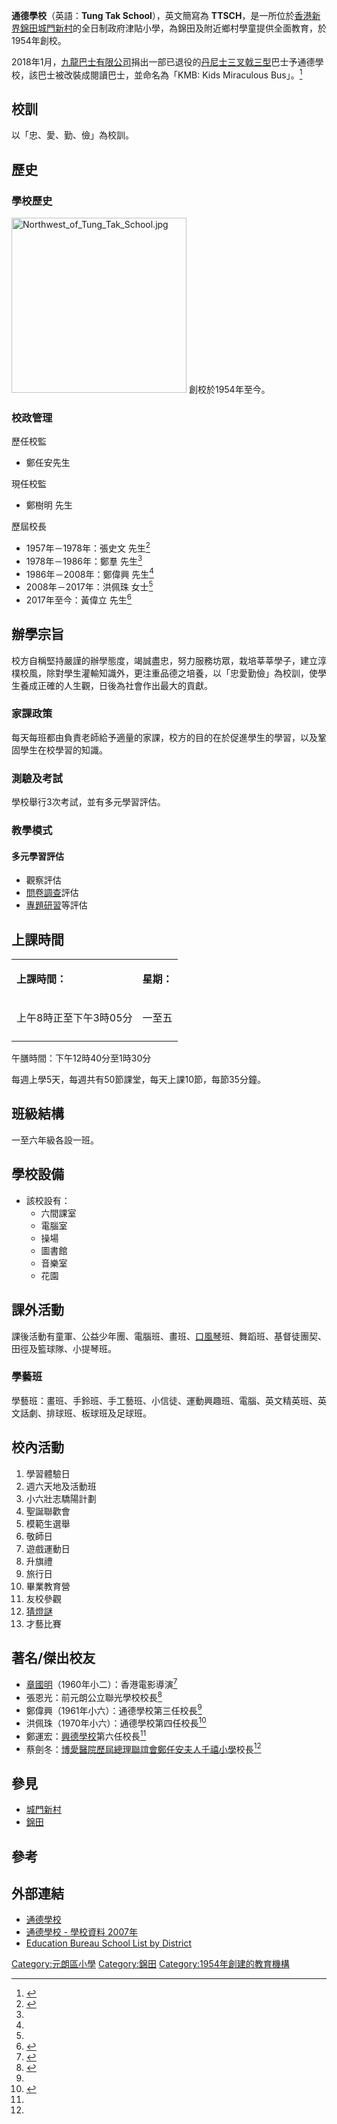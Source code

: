 {{Infobox_School 
| name = 通德學校
| other_name = {{lang|en|Tung Tak School}}
| image = [[File:South_of_Tung_Tak_School.jpg|280px]]<br>校舍南面及操場
| motto = 「忠愛勤儉」
| established = 1954年
| type = [[津貼|津貼]]（全日）
| religion = [[無神論|無]]
| affiliation = 通德學校校董會
| district = [[元朗區|元朗區]]
| grades = 小一至小六
| school supervisor = 鄭樹明太平紳士
| principal = 黃偉立先生
| students = 183人
| address = [[香港|香港]][[新界|新界]][[錦田|錦田]][[城門新村|城門新村]]
| tel = (852) 2476 1101
| fax = (852) 2474 7045
| mail = tungtak@tungtak.netfront.net
| website = http://www.ttsch.edu.hk
}} 

'''通德學校'''（英語：'''Tung Tak School'''），英文簡寫為 '''TTSCH'''，是一所位於[[香港|香港]][[新界|新界]][[錦田|錦田]][[城門新村|城門新村]]的全日制政府津貼小學，為錦田及附近鄉村學童提供全面教育，於1954年創校。

2018年1月，[[九龍巴士有限公司|九龍巴士有限公司]]捐出一部已退役的[[丹尼士三叉戟三型|丹尼士三叉戟三型]]巴士予通德學校，該巴士被改裝成閱讀巴士，並命名為「KMB: Kids Miraculous Bus」。<ref>{{Cite web |url=http://www.kmb.hk/tc/news/press/archives/news201801302630.html |title=「巴士再生夢」九巴捐贈第四輛退役巴士予通德學校作閱讀巴士 |access-date=2018-01-30 |archive-date=2020-02-19 |archive-url=https://web.archive.org/web/20200219204520/http://www.kmb.hk/tc/news/press/archives/news201801302630.html |dead-url=no }}</ref>

==校訓==
以「忠、愛、勤、儉」為校訓。

==歷史==
===學校歷史===
[[File:Northwest_of_Tung_Tak_School.jpg|280px]]
創校於1954年至今。

===校政管理===
;歷任校監
*鄭任安先生

;現任校監
*鄭樹明 先生

;歷屆校長
*1957年－1978年：張史文 先生<ref name="歷任校長">{{cite web |url=http://www.ttsch.edu.hk/it-school/php/webcms/public/index.php3?refid=854&mode=published&lang=zh |title=歷任校長 |last= |first= |date= |website= |publisher=通德學校 |access-date=2020-10-26 |quote= |archive-date=2020-10-28 |archive-url=https://web.archive.org/web/20201028210540/http://www.ttsch.edu.hk/it-school/php/webcms/public/index.php3?refid=854&mode=published&lang=zh |dead-url=no }}</ref>
*1978年－1986年：鄭羣 先生<ref name="歷任校長" />
*1986年－2008年：鄭偉興 先生<ref name="歷任校長" />
*2008年－2017年：洪佩珠 女士<ref name="歷任校長" />
*2017年至今：黃偉立 先生<ref>{{cite news | title=元朗村校北歐教育 學生：超級開心 | url=http://www.takungpao.com.hk/life/238150/2019/0628/311158.html | page= | publisher=大公報 | date=2019-06-28| accessdate=2020-10-26 |quote= }}</ref>

==辦學宗旨==
校方自稱堅持嚴謹的辦學態度，竭誠盡忠，努力服務坊眾，栽培莘莘學子，建立淳樸校風，除對學生灌輸知識外，更注重品德之培養，以「忠愛勤儉」為校訓，使學生養成正確的人生觀，日後為社會作出最大的貢獻。

===家課政策===
每天每班都由負責老師給予適量的家課，校方的目的在於促進學生的學習，以及鞏固學生在校學習的知識。

===測驗及考試===
學校舉行3次考試，並有多元學習評估。

===教學模式===
====多元學習評估====
*觀察評估
*[[問卷調查|問卷調查]]評估
*[[專題研習|專題研習]]等評估

==上課時間==
{| border="1" 
|- 
|'''上課時間：'''||'''星期：'''
|- 
|上午8時正至下午3時05分||一至五
|- 
|}

午膳時間：下午12時40分至1時30分

每週上學5天，每週共有50節課堂，每天上課10節，每節35分鐘。

==班級結構==
一至六年級各設一班。

==學校設備==
*該校設有：
**六間課室
**電腦室
**操場
**圖書館
**音樂室
**花園

==課外活動==
課後活動有童軍、公益少年團、電腦班、畫班、[[口風琴|口風琴]]班、舞蹈班、基督徒團契、田徑及籃球隊、小提琴班。

===學藝班===
學藝班：畫班、手鈴班、手工藝班、小信徒、運動興趣班、電腦、英文精英班、英文話劇、排球班、板球班及足球班。

==校內活動==
#學習體驗日 
#週六天地及活動班 
#小六壯志驕陽計劃 
#聖誕聯歡會 
#模範生選舉 
#敬師日 
#遊戲運動日 
#升旗禮 
#旅行日 
#畢業教育營 
#友校參觀 
#[[猜燈謎|猜燈謎]] 
#才藝比賽 

==著名/傑出校友==
* [[章國明|章國明]]（1960年小二）：香港電影導演<ref>{{cite web |url=http://archive.vn/TfkQy |title=曾就讀的元朗學校 |last= |first= |date=2019-07-26|website= |publisher=章國明 Facebook |access-date=2020-07-25|quote=}}</ref>
* 張恩光：前元朗公立聯光學校校長<ref name="早期生活面貌">{{cite web |url=http://www.ttsch.edu.hk/it-school/php/webcms/public/index.php3?refid=853&mode=published&lang=zh |title=早期生活面貌 |last= |first= |date= |website= |publisher=通德學校 |access-date=2020-10-26 |quote= |archive-date=2020-10-31 |archive-url=https://web.archive.org/web/20201031174610/http://www.ttsch.edu.hk/it-school/php/webcms/public/index.php3?refid=853&mode=published&lang=zh |dead-url=no }}</ref>
* 鄭偉興（1961年小六）：通德學校第三任校長<ref name="早期生活面貌" />
* 洪佩珠（1970年小六）：通德學校第四任校長<ref>{{cite news | title=通德四職校長洪佩珠榮休 甘降級續春風化雨 | url=https://hk.on.cc/hk/bkn/cnt/news/20170904/bkn-20170904000233077-0904_00822_001.html | page= | publisher=東網 | date=2017-09-04 | accessdate=2020-10-26 | quote= | archive-date=2020-10-28 | archive-url=https://web.archive.org/web/20201028215641/https://hk.on.cc/hk/bkn/cnt/news/20170904/bkn-20170904000233077-0904_00822_001.html | dead-url=no }}</ref>
* 鄭運宏：[[興德學校|興德學校]]第六任校長<ref name="早期生活面貌" />
* 蔡劍冬：[[博愛醫院歷屆總理聯誼會鄭任安夫人千禧小學|博愛醫院歷屆總理聯誼會鄭任安夫人千禧小學]]校長<ref name="早期生活面貌" />

==參見==
*[[城門新村|城門新村]]
*[[錦田|錦田]]

==參考==
{{reflist}}

==外部連結==
*[http://www.ttsch.edu.hk 通德學校] {{Wayback|url=http://www.ttsch.edu.hk/ |date=20200709112014 }}
*[http://psp.proj.hkedcity.net/2007/chi/detail_sch_basic.php?sch_id=433 通德學校 - 學校資料 2007年]
*[https://web.archive.org/web/20080122145653/http://www.edb.gov.hk/templates/sch_list_print.asp?district=YL Education Bureau School List by District]

[[Category:元朗區小學|Category:元朗區小學]]
[[Category:錦田|Category:錦田]]
[[Category:1954年創建的教育機構|Category:1954年創建的教育機構]]